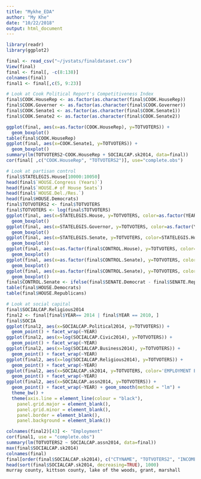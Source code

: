 ```yaml
---
title: "Mykhe_EDA"
author: "My Khe"
date: "10/22/2018"
output: html_document
---
```


```r
library(readr)
library(ggplot2)
```


```r
final <- read_csv("~/jvstats/finaldataset.csv")
View(final)
final <- final[, -c(8:138)]
colnames(final)
final1 <- final[,c(5, 9:23)]
```

```r
# Look at Cook Political Report's Competitiveness Index
final$COOK.HouseRep <- as.factor(as.character(final$COOK.HouseRep))
final$COOK.Governer <- as.factor(as.character(final$COOK.Governer))
final$COOK.Senate1 <- as.factor(as.character(final$COOK.Senate1))
final$COOK.Senate2 <- as.factor(as.character(final$COOK.Senate2))

ggplot(final, aes(x=as.factor(COOK.HouseRep), y=TOTVOTERS)) + 
  geom_boxplot()
table(final$COOK.HouseRep)
ggplot(final, aes(x=COOK.Senate1, y=TOTVOTERS)) + 
  geom_boxplot()
summary(lm(TOTVOTERS2~COOK.HouseRep + SOCIALCAP.sk2014, data=final))
cor(final[ ,c("COOK.HouseRep", "TOTVOTERS2")], use="complete.obs")
```

```r
# Look at partisan control
final$STATELEGIS.House[10000:10050]
head(final$`HOUSE.Congress (Years)`)
head(final$`HOUSE.# of House Seats`)
head(final$`HOUSE.Del./Res.`)
head(final$HOUSE.Democrats)
final$TOTVOTERS2 <- final$TOTVOTERS
final$TOTVOTERS <- log(final$TOTVOTERS)
ggplot(final, aes(x=STATELEGIS.House, y=TOTVOTERS, color=as.factor(YEAR))) + 
  geom_boxplot()
ggplot(final, aes(x=STATELEGIS.Governor, y=TOTVOTERS, color=as.factor(YEAR))) + 
  geom_boxplot()
ggplot(final, aes(x=STATELEGIS.Senate, y=TOTVOTERS, color=STATELEGIS.House)) + 
  geom_boxplot()
ggplot(final, aes(x=as.factor(final$CONTROL.House), y=TOTVOTERS, color=as.factor(YEAR))) + 
  geom_boxplot()
ggplot(final, aes(x=as.factor(final$CONTROL.Senate), y=TOTVOTERS, color=as.factor(CONTROL.House))) + 
  geom_boxplot()
ggplot(final, aes(x=as.factor(final$CONTROL.Senate), y=TOTVOTERS, color=as.factor(CONTROL.House))) + 
  geom_boxplot()
final$CONTROL.Senate <- ifelse(final$SENATE.Democrat - final$SENATE.Republican > 0, 1, 0)
table(final$HOUSE.Democrats)
table(final$HOUSE.Republicans)
```

```r
# Look at social capital
final$SOCIALCAP.Religious2014
final2 <- final[final$YEAR== 2014 | final$YEAR == 2010, ]
final$SOCIA
ggplot(final2, aes(x=SOCIALCAP.Political2014, y=TOTVOTERS)) + 
  geom_point() + facet_wrap(~YEAR)
ggplot(final2, aes(x=log(SOCIALCAP.Civic2014), y=TOTVOTERS)) + 
  geom_point() + facet_wrap(~YEAR)
ggplot(final2, aes(x=log(SOCIALCAP.Business2014), y=TOTVOTERS)) + 
  geom_point() + facet_wrap(~YEAR)
ggplot(final2, aes(x=log(SOCIALCAP.Religious2014), y=TOTVOTERS)) + 
  geom_point() + facet_wrap(~YEAR)
ggplot(final2, aes(x=SOCIALCAP.sk2014, y=TOTVOTERS, color='EMPLOYMENT ESTIMATE')) +
  geom_point() + facet_wrap(~YEAR)
ggplot(final2, aes(x=SOCIALCAP.assn2014, y=TOTVOTERS)) +
  geom_point() + facet_wrap(~YEAR) + geom_smooth(method = "lm") + 
  theme_bw() +
  theme(axis.line = element_line(colour = "black"),
    panel.grid.major = element_blank(),
    panel.grid.minor = element_blank(),
    panel.border = element_blank(),
    panel.background = element_blank())

colnames(final2)[43] <- "Employment"
cor(final1, use = "complete.obs") 
summary(lm(TOTVOTERS2 ~ SOCIALCAP.assn2014, data=final))
max(final$SOCIALCAP.sk2014)
colnames(final)
final[order(final$SOCIALCAP.sk2014), c("CTYNAME", "TOTVOTERS2", "INCOME/BENEFITS" )]
head(sort(final$SOCIALCAP.sk2014, decreasing=TRUE), 1000)
murray county, kittson county, lake of the woods, grant, marshall
```

